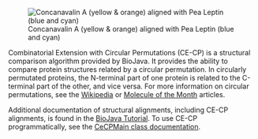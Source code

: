 [[Image:3cna.A_2pel.A_cecp.png|thumb|Concanavalin A (yellow & orange) aligned with Pea Leptin (blue and cyan)]]

Combinatorial Extension with Circular Permutations (CE-CP) is a structural comparison algorithm provided by BioJava. It provides the ability to compare protein structures related by a circular permutation. In circularly permutated proteins, the N-terminal part of one protein is related
to the C-terminal part of the other, and vice versa.  For more information on circular
permutations, see the
[http://en.wikipedia.org/wiki/Circular_permutation_in_proteins Wikipedia] or [http://www.pdb.org/pdb/101/motm.do?momID=124&evtc=Suggest&evta=Moleculeof%20the%20Month&evtl=TopBar Molecule of the Month]
articles.

Additional documentation of structural alignments, including CE-CP alignments, is found in the [https://github.com/biojava/biojava3-tutorial/blob/master/structure/alignment.md BioJava Tutorial]. To use CE-CP programmatically, see the [http://www.biojava.org/docs/api/org/biojava/bio/structure/align/ce/CeCPMain.html CeCPMain class documentation].